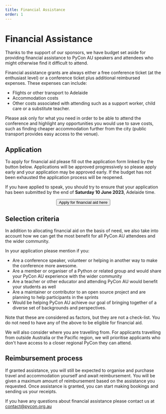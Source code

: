 ```yaml
---
title: Financial Assistance
order: 1
---
```



# Financial Assistance

Thanks to the support of our sponsors, we have budget set aside for providing financial assistance to PyCon AU speakers and attendees who might otherwise find it difficult to attend.

Financial assistance grants are always either a free conference ticket (at the enthusiast level) or a conference ticket plus additional reimbursed expenses. These expenses can include:

- Flights or other transport to Adelaide
- Accommodation costs
- Other costs associated with attending such as a support worker, child care or a substitute teacher.

Please ask only for what you need in order to be able to attend the conference and highlight any opportunities you would use to save costs, such as finding cheaper accommodation further from the city (public transport provides easy access to the venue).

## Application

To apply for financial aid please fill out the application form linked by the button below. Applications will be approved progressively so please apply early and your application may be approved early. If the budget has not been exhausted the application process will be reopened.

If you have applied to speak, you should try to ensure that your application has been submitted by the end of **Saturday 10 June 2023**, Adelaide time.

<center>
  <Button
    type="chonk"
    href="https://docs.google.com/forms/d/e/1FAIpQLScO8UpMBr2HfD9h_3lfQkACfmywpY9E8wb3OXU4I1oGM6GxCg/viewform?usp=sf_link"
  >
    Apply for financial aid here
  </Button>
</center>

## Selection criteria

In addition to allocating financial aid on the basis of need, we also take into account how we can get the most benefit for all PyCon AU attendees and the wider community.

In your application please mention if you:

- Are a conference speaker, volunteer or helping in another way to make the conference more awesome.
- Are a member or organiser of a Python or related group and would share your PyCon AU experience with the wider community
- Are a teacher or other educator and attending PyCon AU would benefit your students as well
- Are a maintainer or contributor to an open source project and are planning to help participants in the sprints
- Would be helping PyCon AU achieve our goal of bringing together of a diverse set of backgrounds and perspectives.

Note that these are considered as factors, but they are not a check-list. You do not need to have any of the above to be eligible for financial aid.

We will also consider where you are travelling from. For applicants travelling from outside Australia or the Pacific region, we will prioritise applicants who don't have access to a closer regional PyCon they can attend.

## Reimbursement process

If granted assistance, you will still be expected to organise and purchase travel and accommodation yourself and await reimbursement. You will be given a maximum amount of reimbursement based on the assistance you requested. Once assistance is granted, you can start making bookings and sending us your receipts.

If you have any questions about financial assistance please contact us at [contact@pycon.org.au](mailto:contact@pycon.org.au)
